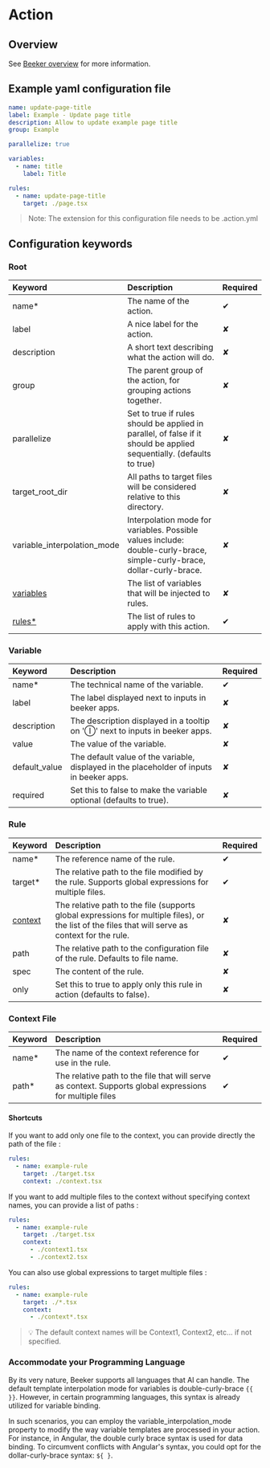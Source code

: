 # Action

## Overview

See [Beeker overview](/) for more information.

## Example yaml configuration file

```yml filename="update-page-title.action.yml" copy
name: update-page-title
label: Example - Update page title
description: Allow to update example page title
group: Example

parallelize: true

variables:
  - name: title
    label: Title

rules:
  - name: update-page-title
    target: ./page.tsx
```

> Note: The extension for this configuration file needs to be .action.yml

## Configuration keywords

### Root

| Keyword                      | Description                                                                                                            | Required |
| :--------------------------- | :--------------------------------------------------------------------------------------------------------------------- | :------- |
| name\*                       | The name of the action.                                                                                                | ✔        |
| label                        | A nice label for the action.                                                                                           | ✘        |
| description                  | A short text describing what the action will do.                                                                       | ✘        |
| group                        | The parent group of the action, for grouping actions together.                                                         | ✘        |
| parallelize                  | Set to true if rules should be applied in parallel, of false if it should be applied sequentially. (defaults to true)  | ✘        |
| target_root_dir              | All paths to target files will be considered relative to this directory.                                               | ✘        |
| variable_interpolation_mode  | Interpolation mode for variables. Possible values include: double-curly-brace, simple-curly-brace, dollar-curly-brace. | ✘        |
| [variables](action#variable) | The list of variables that will be injected to rules.                                                                  | ✘        |
| [rules\*](action#rule)       | The list of rules to apply with this action.                                                                           | ✔        |

### Variable

| Keyword       | Description                                                                               | Required |
| :------------ | :---------------------------------------------------------------------------------------- | :------- |
| name\*        | The technical name of the variable.                                                       | ✔        |
| label         | The label displayed next to inputs in beeker apps.                                        | ✘        |
| description   | The description displayed in a tooltip on 'Ⓘ' next to inputs in beeker apps.              | ✘        |
| value         | The value of the variable.                                                                | ✘        |
| default_value | The default value of the variable, displayed in the placeholder of inputs in beeker apps. | ✘        |
| required      | Set this to false to make the variable optional (defaults to true).                       | ✘        |

### Rule

| Keyword                        | Description                                                                                                                                       | Required |
| :----------------------------- | :------------------------------------------------------------------------------------------------------------------------------------------------ | :------- |
| name\*                         | The reference name of the rule.                                                                                                                   | ✔        |
| target\*                       | The relative path to the file modified by the rule. Supports global expressions for multiple files.                                               | ✔        |
| [context](action#context-file) | The relative path to the file (supports global expressions for multiple files), or the list of the files that will serve as context for the rule. | ✘        |
| path                           | The relative path to the configuration file of the rule. Defaults to file name.                                                                   | ✘        |
| spec                           | The content of the rule.                                                                                                                          | ✘        |
| only                           | Set this to true to apply only this rule in action (defaults to false).                                                                           | ✘        |

### Context File

| Keyword | Description                                                                                              | Required |
| :------ | :------------------------------------------------------------------------------------------------------- | :------- |
| name\*  | The name of the context reference for use in the rule.                                                   | ✔        |
| path\*  | The relative path to the file that will serve as context. Supports global expressions for multiple files | ✔        |

#### Shortcuts

If you want to add only one file to the context, you can provide directly the path of the file :

```yml
rules:
  - name: example-rule
    target: ./target.tsx
    context: ./context.tsx
```

If you want to add multiple files to the context without specifying context names, you can provide a list of paths :

```yml
rules:
  - name: example-rule
    target: ./target.tsx
    context:
      - ./context1.tsx
      - ./context2.tsx
```

You can also use global expressions to target multiple files :

```yml
rules:
  - name: example-rule
    target: ./*.tsx
    context:
      - ./context*.tsx
```

> 💡 The default context names will be Context1, Context2, etc... if not specified.

### Accommodate your Programming Language

By its very nature, Beeker supports all languages that AI can handle. The default template interpolation mode for variables is double-curly-brace `{{ }}`. However, in certain programming languages, this syntax is already utilized for variable binding.

In such scenarios, you can employ the variable_interpolation_mode property to modify the way variable templates are processed in your action. For instance, in Angular, the double curly brace syntax is used for data binding. To circumvent conflicts with Angular's syntax, you could opt for the dollar-curly-brace syntax: `${ }`.
